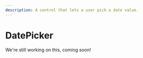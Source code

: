 ---
description: A control that lets a user pick a date value.
---

# DatePicker

We're still working on this, coming soon!

